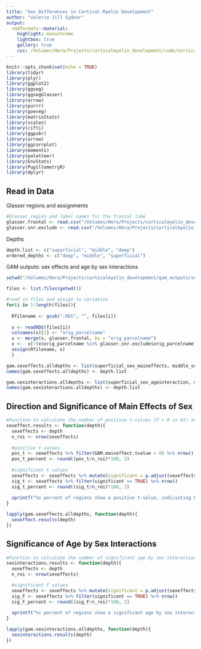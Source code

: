 ```yaml
---
title: "Sex Differences in Cortical Myelin Development"
author: "Valerie Jill Sydnor"
output: 
  rmdformats::material:
    highlight: monochrome
    lightbox: true
    gallery: true
    css: /Volumes/Hera/Projects/corticalmyelin_development/code/corticalmyelin_maturation/results/custom_css/myelindev.css
---
```


```r
knitr::opts_chunk$set(echo = TRUE)
library(tidyr)
library(plyr)
library(ggplot2)
library(ggseg)
library(ggsegGlasser)
library(arrow)
library(purrr)
library(goeveg)
library(matrixStats)
library(scales)
library(cifti)
library(ggpubr)
library(arrow)
library(ggcorrplot)
library(moments)
library(paletteer)
library(EnvStats)
library(PupillometryR)
library(dplyr)
```

## Read in Data

Glasser regions and assignments

```r
#Glasser region and label names for the frontal lobe
glasser.frontal <- read.csv("/Volumes/Hera/Projects/corticalmyelin_development/Maps/HCPMMP_glasseratlas/glasser360_regionlist_frontallobe.csv")
glasser.snr.exclude <- read.csv("/Volumes/Hera/Projects/corticalmyelin_development/Maps/SNR/glasser_SNR_exclusion.csv")
```

Depths

```r
depth.list <- c("superficial", "middle", "deep")
ordered_depths <- c("deep", "middle", "superficial")
```

GAM outputs: sex effects and age by sex interactions

```r
setwd("/Volumes/Hera/Projects/corticalmyelin_development/gam_outputs/sex_effects")

files <- list.files(getwd()) 

#read in files and assign to variables
for(i in 1:length(files)){
  
  Rfilename <- gsub(".RDS", "", files[i])
  
  x <- readRDS(files[i]) 
  colnames(x)[1] <- "orig_parcelname"
  x <- merge(x, glasser.frontal, by = "orig_parcelname")
  x <-  x[!(x$orig_parcelname %in% glasser.snr.exclude$orig_parcelname),] #exclude low SNR parcels
  assign(Rfilename, x) 
  }
```

```r
gam.sexeffects.alldepths <- list(superficial_sex_maineffects, middle_sex_maineffects, deep_sex_maineffects)
names(gam.sexeffects.alldepths) <- depth.list
```

```r
gam.sexinteractions.alldepths <- list(superficial_sex_ageinteraction, middle_sex_ageinteraction, deep_sex_ageinteraction)
names(gam.sexinteractions.alldepths) <- depth.list
```

## Direction and Significance of Main Effects of Sex

```r
#Function to calculate the number of positive t-values (F > M in R1) and the number of significant main effects of sex post-FDR
sexeffect.results <- function(depth){
  sexeffects <- depth
  n_roi <- nrow(sexeffects)
  
  #positive t values 
  pos_t <- sexeffects %>% filter(GAM.maineffect.tvalue > 0) %>% nrow()
  pos_t_percent <- round((pos_t/n_roi)*100, 2)
  
  #significant t values
  sexeffects <- sexeffects %>% mutate(significant = p.adjust(sexeffects$GAM.maineffect.pvalue, method = c("fdr")) < 0.05)
  sig_t <- sexeffects %>% filter(significant == TRUE) %>% nrow()
  sig_t_percent <- round((sig_t/n_roi)*100, 2)
                         
  sprintf("%s percent of regions show a positive t-value, indiciating F have higher R1 than M. %s percent of regions show a significant main effect of sex on R1", pos_t_percent, sig_t_percent)
}
```

```r
lapply(gam.sexeffects.alldepths, function(depth){
  sexeffect.results(depth)
})
```

## Significance of Age by Sex Interactions

```r
#Function to calculate the number of significant age by sex interactions post-FDR
sexinteractions.results <- function(depth){
  sexeffects <- depth
  n_roi <- nrow(sexeffects)

  #significant F values
  sexeffects <- sexeffects %>% mutate(significant = p.adjust(sexeffects$GAM.int.pvalue , method = c("fdr")) < 0.05)
  sig_F <- sexeffects %>% filter(significant == TRUE) %>% nrow()
  sig_F_percent <- round((sig_F/n_roi)*100, 2)
                         
  sprintf("%s percent of regions show a significant age by sex interactions", sig_F_percent)
}
```

```r
lapply(gam.sexinteractions.alldepths, function(depth){
  sexinteractions.results(depth)
})
```



